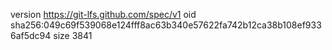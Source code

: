 version https://git-lfs.github.com/spec/v1
oid sha256:049c69f539068e124fff8ac63b340e57622fa742b12ca38b108ef9336af5dc94
size 3841
